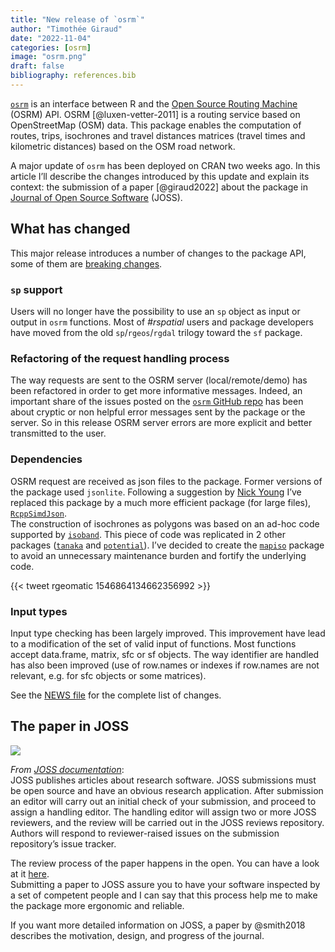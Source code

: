 ```yaml
---
title: "New release of `osrm`"
author: "Timothée Giraud"
date: "2022-11-04"
categories: [osrm]
image: "osrm.png"
draft: false
bibliography: references.bib
---
```



[`osrm`](https://CRAN.R-project.org/package=osrm) is an interface between R and the [Open Source Routing Machine](https://github.com/Project-OSRM/osrm-backend) (OSRM) API. OSRM [@luxen-vetter-2011] is a routing service based on OpenStreetMap (OSM) data. This package enables the computation of routes, trips, isochrones and travel distances matrices (travel times and kilometric distances) based on the OSM road network.

A major update of `osrm` has been deployed on CRAN two weeks ago. In this article I'll describe the changes introduced by this update and explain its context: the submission of a paper [@giraud2022] about the package in [Journal of Open Source Software](https://joss.theoj.org/) (JOSS).

## What has changed

This major release introduces a number of changes to the package API, some of them are [breaking changes](https://en.wiktionary.org/wiki/breaking_change).

### `sp` support

Users will no longer have the possibility to use an `sp` object as input or output in `osrm` functions. Most of *#rspatial* users and package developers have moved from the old `sp`/`rgeos`/`rgdal` trilogy toward the `sf` package.

### Refactoring of the request handling process

The way requests are sent to the OSRM server (local/remote/demo) has been refactored in order to get more informative messages. Indeed, an important share of the issues posted on the [`osrm` GitHub repo](https://github.com/riatelab/osrm/issues) has been about cryptic or non helpful error messages sent by the package or the server. So in this release OSRM server errors are more explicit and better transmitted to the user.

### Dependencies

OSRM request are received as json files to the package. Former versions of the package used `jsonlite`. Following a suggestion by [Nick Young](https://github.com/neon-ninja) I've replaced this package by a much more efficient package (for large files), [`RcppSimdJson`](https://CRAN.R-project.org/package=RcppSimdJson).\
The construction of isochrones as polygons was based on an ad-hoc code supported by [`isoband`](https://CRAN.R-project.org/package=isoband). This piece of code was replicated in 2 other packages ([`tanaka`](https://CRAN.R-project.org/package=tanaka) and [`potential`](https://CRAN.R-project.org/package=potential)). I've decided to create the [`mapiso`](https://CRAN.R-project.org/package=mapiso) package to avoid an unnecessary maintenance burden and fortify the underlying code.

{{< tweet rgeomatic 1546864134662356992 >}}

### Input types

Input type checking has been largely improved. This improvement have lead to a modification of the set of valid input of functions. Most functions accept data.frame, matrix, sfc or sf objects. The way identifier are handled has also been improved (use of row.names or indexes if row.names are not relevant, e.g. for sfc objects or some matrices).

See the [NEWS file](https://raw.githubusercontent.com/riatelab/osrm/master/NEWS) for the complete list of changes.

## The paper in JOSS

[![](2022-11-04_12-42.png)](https://joss.theoj.org/papers/10.21105/joss.04574)


*From [JOSS documentation](https://joss.readthedocs.io/en/latest/submitting.html)*:\
JOSS publishes articles about research software. JOSS submissions must be open source and have an obvious research application. After submission an editor will carry out an initial check of your submission, and proceed to assign a handling editor. The handling editor will assign two or more JOSS reviewers, and the review will be carried out in the JOSS reviews repository. Authors will respond to reviewer-raised issues on the submission repository's issue tracker.


The review process of the paper happens in the open. You can have a look at it [here](https://github.com/openjournals/joss-reviews/issues/4574).  
Submitting a paper to JOSS assure you to have your software inspected by a set of competent people and I can say that this process help me to make the package more ergonomic and reliable.

If you want more detailed information on JOSS, a paper by @smith2018 describes the motivation, design, and progress of the journal.
